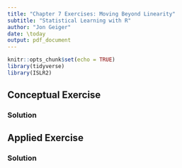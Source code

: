 ```yaml
---
title: "Chapter 7 Exercises: Moving Beyond Linearity"
subtitle: "Statistical Learning with R"
author: "Jon Geiger"
date: \today
output: pdf_document
---
```


```r
knitr::opts_chunk$set(echo = TRUE)
library(tidyverse)
library(ISLR2)
```

## Conceptual Exercise 



### Solution



\clearpage

## Applied Exercise



### Solution



